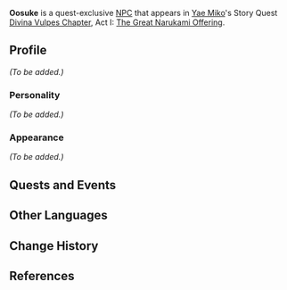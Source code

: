{{Meta
<!-- Remove this template after adding the missing info -->
|missing_NPC_profile  = yes
}}
{{Character Infobox
|type             = Quest NPC
|image            = NPC Oosuke.png
|region           = Inazuma
|title            = Reader
|voiceEN          = [[imdb:nm9361212|Calvin Joyal]]<ref name="Calvin Joyal VA">Twitter: [https://twitter.com/calvin_joyal/status/1493825128618156033 EN VA Self Announcement]</ref>
}}
'''Oosuke''' is a quest-exclusive [[NPC]] that appears in [[Yae Miko]]'s Story Quest [[Divina Vulpes Chapter]], Act I: [[The Great Narukami Offering]].
<!--
==Location==
<gallery>
NPC Location Oosuke.png|Oosuke's location
NPC Location Oosuke Context.png|Additional context
</gallery>
-->
==Profile==
<!-- detailed story/lore information goes here -->
''(To be added.)''

===Personality===
''(To be added.)''

===Appearance===
''(To be added.)''

==Quests and Events==
{{Quests and Events}}

==Other Languages==
{{Other Languages
|default_hidden = 1
|en      = Oosuke
|zhs     = 大助
|zhs_rm  = Dàzhù
|zht     = 大助
|zht_rm  = Dàzhù
|ja      = 大助
|ja_rm   = Oosuke
|ko      = 오오스케
|ko_rm   = Ooseuke
|es      = Oosuke
|fr      = Oosuke
|ru      = Осукэ
|th      = Oosuke
|vi      = Oosuke
|de      = Oosuke
|id      = Oosuke
|pt      = Oosuke
|tr      = Oosuke
|it      = Oosuke
}}

==Change History==
{{Change History|2.5}}

==References==
{{Reflist}}